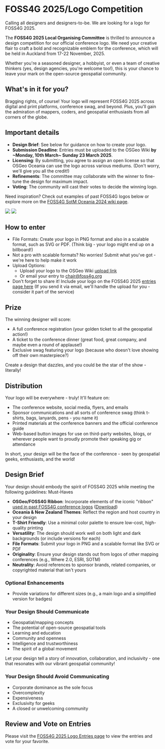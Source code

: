 <Title>FOSS4G 2025 - Logo Competition</Title>

<HeaderImage
  url="/imgs/Logo_design_sketching.jpg"
  alt="A person drawing on paper at a desk"
  positionY="60%"
/>

# FOSS4G 2025/Logo Competition

Calling all designers and designers-to-be. We are looking for a logo for FOSS4G 2025.

The **FOSS4G 2025 Local Organising Committee** is thrilled to announce a design competition for our official conference logo. We need your creative flair to craft a bold and recognizable emblem for the conference, which will be held in Auckland from 17-22 November, 2025.

Whether you're a seasoned designer, a hobbyist, or even a team of creative thinkers (yes, design agencies, you're welcome too!), this is your chance to leave your mark on the open-source geospatial community.

## What's in it for you?

Bragging rights, of course! Your logo will represent FOSS4G 2025 across digital and print platforms, conference swag, and beyond. Plus, you'll gain the admiration of mappers, coders, and geospatial enthusiasts from all corners of the globe.

## Important details

- **Design Brief**: See below for guidance on how to create your logo.
- **Submission Deadline**: Entries must be uploaded to the OSGeo Wiki **by ~Monday, 10th March~ Sunday 23 March 2025**.
- **Licensing**: By submitting, you agree to assign an open license so that OSGeo Oceania can use the logo across various mediums. (Don't worry, we'll give you all the credit!)
- **Refinements**: The committee may collaborate with the winner to fine-tune the design for maximum impact.
- **Voting**: The community will cast their votes to decide the winning logo.

Need inspiration? Check out examples of past FOSS4G logos below or explore more on the [FOSS4G SotM Oceania 2024 wiki page](https://wiki.osgeo.org/wiki/FOSS4G_SotM_Oceania_2024/Logo_Entries).


<Image src="/imgs/hobart-logo.png" width={300} />
<Image src="/imgs/auckland-2023-logo.png" width={300} className="bg-white" />

## How to enter

- File Formats: Create your logo in PNG format and also in a scalable format, such as SVG or PDF. (Think big - your logo might end up on a billboard!)
- Not a pro with scalable formats? No worries! Submit what you've got - we're here to help make it work
- Upload Options:
  - Upload your logo to the OSGeo Wiki [upload link](http://wiki.osgeo.org/wiki/Special:Upload)
  - Or email your entry to chair@foss4g.org
- Don't forget to share it! Include your logo on the FOSS4G 2025 [entries page here](https://wiki.osgeo.org/wiki/FOSS4G_2025/Logo_Entries) (If you send it via email, we'll handle the upload for you - consider it part of the service)

## Prize

The winning designer will score:

- A full conference registration (your golden ticket to all the geospatial action!)
- A ticket to the conference dinner (great food, great company, and maybe even a round of applause!)
- Exclusive swag featuring your logo (because who doesn't love showing off their own masterpiece?)

Create a design that dazzles, and you could be the star of the show - literally!

## Distribution

Your logo will be everywhere - truly! It'll feature on:

- The conference website, social media, flyers, and emails
- Sponsor communications and all sorts of conference swag (think t-shirts, bags, lanyards, pens - you name it)
- Printed materials at the conference banners and the official conference guide
- Web-based button images for use on third-party websites, blogs, or wherever people want to proudly promote their speaking gig or attendance

In short, your design will be the face of the conference - seen by geospatial geeks, enthusiasts, and the world!

## Design Brief

Your design should embody the spirit of FOSS4G 2025 while meeting the following guidelines:
Must-Haves

- **OSGeo/FOSS4G Ribbon**: Incorporate elements of the iconic "ribbon" [used in past FOSS4G conference logos](http://foss4g.org/) ([Download](https://wiki.osgeo.org/wiki/File:FOSS4G_ribbon.pdf))
- **Oceania & New Zealand Themes**: Reflect the region and host country in your design
- **T-Shirt Friendly**: Use a minimal color palette to ensure low-cost, high-quality printing
- **Versatility**: The design should work well on both light and dark backgrounds (or include versions for each)
- **File Formats**: Submit your logo in PNG and a scalable format like SVG or PDF
- **Originality**: Ensure your design stands out from logos of other mapping conferences (e.g., Where 2.0, ESRI, SOTM)
- **Neutrality**: Avoid references to sponsor brands, related companies, or copyrighted material that isn't yours

### Optional Enhancements

- Provide variations for different sizes (e.g., a main logo and a simplified version for badges)

### Your Design Should Communicate

- Geospatial/mapping concepts
- The potential of open-source geospatial tools
- Learning and education
- Community and openness
- Intelligence and trustworthiness
- The spirit of a global movement

Let your design tell a story of innovation, collaboration, and inclusivity - one that resonates with our vibrant geospatial community!

### Your Design Should Avoid Communicating

- Corporate dominance as the sole focus
- Overcomplexity
- Expensiveness
- Exclusivity for geeks
- A closed or unwelcoming community

## Review and Vote on Entries

Please visit the [FOSS4G 2025 Logo Entries page](https://wiki.osgeo.org/wiki/FOSS4G_2025/Logo_Entries) to view the entries and vote for your favorite.

<FooterImage
  url="/imgs/sponsor-header.jpeg"
  alt="Registration table at FOSS4G Oceania 2024"
  positionY="50%"
/>
